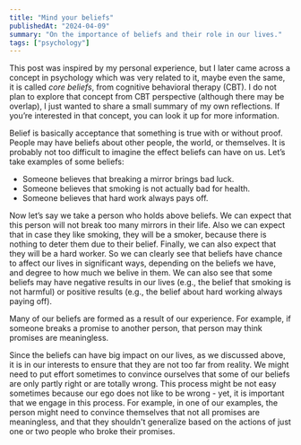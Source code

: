 ```yaml
---
title: "Mind your beliefs"
publishedAt: "2024-04-09"
summary: "On the importance of beliefs and their role in our lives."
tags: ["psychology"]
---
```


This post was inspired by my personal experience, but I later came across a concept
in psychology which was very related to it, maybe even the same,
it is called _core beliefs_, from cognitive behavioral therapy (CBT).
I do not plan to explore that concept from CBT perspective (although there may be overlap),
I just wanted to share a small summary of my own reflections. If you’re interested in that concept,
you can look it up for more information.

Belief is basically acceptance that something is true with or without
proof. People may have beliefs about other people, the world, or
themselves. It is probably not too difficult to imagine the effect
beliefs can have on us. Let’s take examples of some beliefs:

- Someone believes that breaking a mirror brings bad luck.
- Someone believes that smoking is not actually bad for health.
- Someone believes that hard work always pays off.

Now let’s say we take a person who holds above beliefs. We can expect
that this person will not break too many mirrors in their life. Also we
can expect that in case they like smoking, they will be a smoker, because
there is nothing to deter them due to their belief. Finally, we can
also expect that they will be a hard worker.
So we can clearly see that beliefs have chance to affect our lives in significant
ways, depending on the beliefs we have, and degree to how much we belive in them.
We can also see that some beliefs may have negative results in our lives (e.g.,
the belief that smoking is not harmful) or positive results (e.g., the belief
about hard working always paying off).

Many of our beliefs are formed as a result of our experience. For
example, if someone breaks a promise to another person, that person may
think promises are meaningless.

Since the beliefs can have big impact on our lives, as we discussed above,
it is in our interests to ensure that they are not too far from reality.
We might need to put effort sometimes to convince ourselves that some
of our beliefs are only partly right or are totally wrong. This process might
be not easy sometimes because our ego does not like to be wrong - yet, it is
important that we engage in this process. For example, in one of our examples,
the person might need to convince themselves that not all promises are meaningless,
and that they shouldn't generalize based on the actions of just one or two people
who broke their promises.
